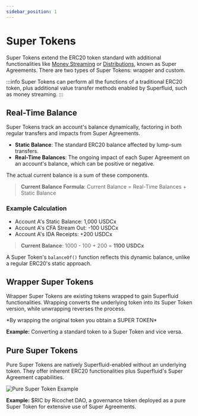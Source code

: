 ```yaml
---
sidebar_position: 1
---
```



# Super Tokens

Super Tokens extend the ERC20 token standard with additional functionalities like [Money Streaming](./money-streaming.mdx) or [Distributions](./distributions.mdx), known as Super Agreements. There are two types of Super Tokens: wrapper and custom.

:::info
Super Tokens can perform all the functions of a traditional ERC20 token, plus additional value transfer methods enabled by Superfluid, such as money streaming.
:::

## Real-Time Balance

Super Tokens track an account's balance dynamically, factoring in both regular transfers and impacts from Super Agreements.

- **Static Balance**: The standard ERC20 balance affected by lump-sum transfers.
- **Real-Time Balances**: The ongoing impact of each Super Agreement on an account's balance, which can be positive or negative.

The actual current balance is a sum of these components.

> **Current Balance Formula**: Current Balance = Real-Time Balances + Static Balance

### Example Calculation

- Account A's Static Balance: 1,000 USDCx
- Account A's CFA Stream Out: -100 USDCx
- Account A's IDA Receipts: +200 USDCx

> **Current Balance**: 1000 - 100 + 200 = **1100 USDCx**

A Super Token's `balanceOf()` function reflects this dynamic balance, unlike a regular ERC20's static approach.

## Wrapper Super Tokens

Wrapper Super Tokens are existing tokens wrapped to gain Superfluid functionalities. Wrapping converts the underlying token into its Super Token version, while unwrapping reverses the process.

<div style={{ display: "flex", justifyContent: "center" }}>
  <SuperTokenVis />
</div>
<div style={{ display: "flex", justifyContent: "center" }}>
  <p>*By wrapping the original token you obtain a SUPER TOKEN*</p>
</div>
<p><strong>Example:</strong> Converting a standard token to a Super Token and vice versa.</p>

## Pure Super Tokens

Pure Super Tokens are natively Superfluid-enabled without an underlying token. They offer inherent ERC20 functionalities plus Superfluid's Super Agreement capabilities.

<img src="./img/Pure.webp" alt="Pure Super Token Example" />
<p><strong>Example:</strong> $RIC by Ricochet DAO, a governance token deployed as a pure Super Token for extensive use of Super Agreements.</p>
